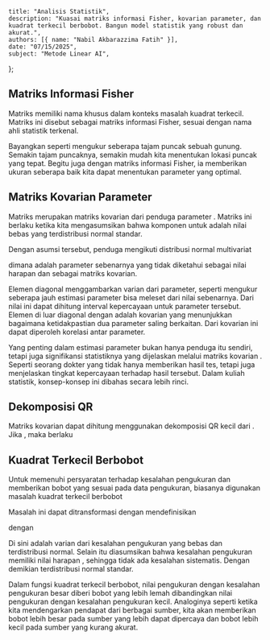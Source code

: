     title: "Analisis Statistik",
    description: "Kuasai matriks informasi Fisher, kovarian parameter, dan kuadrat terkecil berbobot. Bangun model statistik yang robust dan akurat.",
    authors: [{ name: "Nabil Akbarazzima Fatih" }],
    date: "07/15/2025",
    subject: "Metode Linear AI",
};

## Matriks Informasi Fisher

Matriks <InlineMath math="A^T A" /> memiliki nama khusus dalam konteks masalah kuadrat terkecil. Matriks ini disebut sebagai matriks informasi Fisher, sesuai dengan nama ahli statistik terkenal.

Bayangkan seperti mengukur seberapa tajam puncak sebuah gunung. Semakin tajam puncaknya, semakin mudah kita menentukan lokasi puncak yang tepat. Begitu juga dengan matriks informasi Fisher, ia memberikan ukuran seberapa baik kita dapat menentukan parameter yang optimal.

## Matriks Kovarian Parameter

Matriks <InlineMath math="C = (A^T A)^{-1}" /> merupakan matriks kovarian dari penduga parameter <InlineMath math="\hat{x} = (A^T A)^{-1} A^T b" />. Matriks ini berlaku ketika kita mengasumsikan bahwa komponen <InlineMath math="b_i" /> untuk <InlineMath math="i = 1, \ldots, n" /> adalah nilai bebas yang terdistribusi normal standar.

Dengan asumsi tersebut, penduga <InlineMath math="\hat{x}" /> mengikuti distribusi normal multivariat

<BlockMath math="\hat{x} \sim N(x_{true}, C)" />

dimana <InlineMath math="x_{true} \in \mathbb{R}^n" /> adalah parameter sebenarnya yang tidak diketahui sebagai nilai harapan dan <InlineMath math="C \in \mathbb{R}^{n \times n}" /> sebagai matriks kovarian.

Elemen diagonal <InlineMath math="c_{ii}" /> menggambarkan varian dari parameter, seperti mengukur seberapa jauh estimasi parameter bisa meleset dari nilai sebenarnya. Dari nilai ini dapat dihitung interval kepercayaan untuk parameter tersebut. Elemen di luar diagonal <InlineMath math="c_{ij}" /> dengan <InlineMath math="i \neq j" /> adalah kovarian yang menunjukkan bagaimana ketidakpastian dua parameter saling berkaitan. Dari kovarian ini dapat diperoleh korelasi <InlineMath math="c_{ij}/\sqrt{c_{ii} \cdot c_{jj}}" /> antar parameter.

Yang penting dalam estimasi parameter bukan hanya penduga <InlineMath math="\hat{x}" /> itu sendiri, tetapi juga signifikansi statistiknya yang dijelaskan melalui matriks kovarian <InlineMath math="C" />. Seperti seorang dokter yang tidak hanya memberikan hasil tes, tetapi juga menjelaskan tingkat kepercayaan terhadap hasil tersebut. Dalam kuliah statistik, konsep-konsep ini dibahas secara lebih rinci.

## Dekomposisi QR

Matriks kovarian dapat dihitung menggunakan dekomposisi QR kecil dari <InlineMath math="A" />. Jika <InlineMath math="A = QR" />, maka berlaku

<MathContainer>
<BlockMath math="C = (A^T A)^{-1}" />
<BlockMath math="= (R^T Q^T QR)^{-1}" />
<BlockMath math="= R^{-1} R^{-T}" />
</MathContainer>

## Kuadrat Terkecil Berbobot

Untuk memenuhi persyaratan terhadap kesalahan pengukuran dan memberikan bobot yang sesuai pada data pengukuran, biasanya digunakan masalah kuadrat terkecil berbobot

<MathContainer>
<BlockMath math="\min_x \sum_{i=1}^m \frac{(h(t_i) \cdot x - y_i)^2}{\sigma_i^2}" />
<BlockMath math="= \|Ax - b\|_2^2" />
</MathContainer>

Masalah ini dapat ditransformasi dengan mendefinisikan

<MathContainer>
<BlockMath math="A = \Sigma^{-1} \begin{pmatrix} h(t_1) \\ \vdots \\ h(t_m) \end{pmatrix}" />
<BlockMath math="b = \Sigma^{-1} \begin{pmatrix} y_1 \\ \vdots \\ y_m \end{pmatrix}" />
</MathContainer>

dengan

<BlockMath math="\Sigma^{-1} = \begin{pmatrix} 1/\sigma_1 & 0 & \cdots \\ 0 & \ddots & \\ \vdots & & 1/\sigma_m \end{pmatrix}" />

Di sini <InlineMath math="\sigma_i^2" /> adalah varian dari kesalahan pengukuran <InlineMath math="y_i" /> yang bebas dan terdistribusi normal. Selain itu diasumsikan bahwa kesalahan pengukuran memiliki nilai harapan <InlineMath math="0" />, sehingga tidak ada kesalahan sistematis. Dengan demikian <InlineMath math="b_i" /> terdistribusi normal standar.

Dalam fungsi kuadrat terkecil berbobot, nilai pengukuran dengan kesalahan pengukuran besar diberi bobot yang lebih lemah dibandingkan nilai pengukuran dengan kesalahan pengukuran kecil. Analoginya seperti ketika kita mendengarkan pendapat dari berbagai sumber, kita akan memberikan bobot lebih besar pada sumber yang lebih dapat dipercaya dan bobot lebih kecil pada sumber yang kurang akurat.